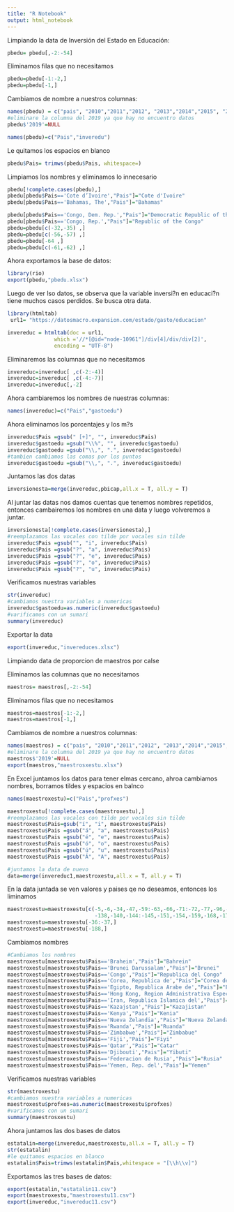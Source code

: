 ---
title: "R Notebook"
output: html_notebook
---
Limpiando la data de Inversión del Estado en Educación:

```{r}
pbedu= pbedu[,-2:-54]

```

Eliminamos filas que no necesitamos
```{r}
pbedu=pbedu[-1:-2,]
pbedu=pbedu[-1,]
```
Cambiamos de nombre a nuestros columnas:
```{r}
names(pbedu) = c("pais", "2010","2011","2012", "2013","2014","2015", "2016","2017","2018", "2019")
#eliminare la columna del 2019 ya que hay no encuentro datos 
pbedu$'2019'=NULL

names(pbedu)=c("Pais","inveredu")
```
Le quitamos los espacios en blanco
```{r}
pbedu$Pais= trimws(pbedu$Pais, whitespace=)

```
Limpiamos los nombres y eliminamos lo innecesario
```{r}
pbedu[!complete.cases(pbedu),]
pbedu[pbedu$Pais=='Cote d’Ivoire',"Pais"]="Cote d'Ivoire"
pbedu[pbedu$Pais=='Bahamas, The',"Pais"]="Bahamas"

pbedu[pbedu$Pais=='Congo, Dem. Rep.',"Pais"]="Democratic Republic of the Congo"
pbedu[pbedu$Pais=='Congo, Rep.',"Pais"]="Republic of the Congo"
pbedu=pbedu[c(-32,-35) ,]
pbedu=pbedu[c(-56,-57) ,]
pbedu=pbedu[-64 ,]
pbedu=pbedu[c(-61,-62) ,]
```

Ahora exportamos la base de datos:
```{r}
library(rio)
export(pbedu,"pbedu.xlsx")

```

Luego de ver lso datos, se observa que la variable inversi?n en educaci?n tiene muchos casos perdidos. 
Se busca otra data. 
```{r}
library(htmltab)
 url1= "https://datosmacro.expansion.com/estado/gasto/educacion" 

invereduc = htmltab(doc = url1, 
               which ='//*[@id="node-10961"]/div[4]/div/div[2]',
               encoding = "UTF-8") 
```
Eliminaremos las columnas que no necesitamos 
```{r}
invereduc=invereduc[ ,c(-2:-4)]
invereduc=invereduc[ ,c(-4:-7)]
invereduc=invereduc[,-2]

```
Ahora cambiaremos los nombres de nuestras columnas:
```{r}
names(invereduc)=c("Pais","gastoedu")
```
Ahora eliminamos los porcentajes y los m?s 
```{r}
invereduc$Pais =gsub(" [+]", "", invereduc$Pais)
invereduc$gastoedu =gsub("\\%", "", invereduc$gastoedu)
invereduc$gastoedu =gsub("\\,", ".", invereduc$gastoedu)
#tambien cambiamos las comas por los puntos 
invereduc$gastoedu =gsub("\\,", ".", invereduc$gastoedu)
```
Juntamos las dos datas
```{r}
inversionesta=merge(invereduc,pbicap,all.x = T, all.y = T)

```
Al juntar las datas nos damos cuentas que tenemos nombres repetidos, entonces cambairemos los nombres en una data y luego volveremos a juntar. 
```{r}
inversionesta[!complete.cases(inversionesta),]
#reemplazamos las vocales con tilde por vocales sin tilde
invereduc$Pais =gsub("", "i", invereduc$Pais)
invereduc$Pais =gsub("?", "a", invereduc$Pais)
invereduc$Pais =gsub("?", "e", invereduc$Pais)
invereduc$Pais =gsub("?", "o", invereduc$Pais)
invereduc$Pais =gsub("?", "u", invereduc$Pais)
```

Verificamos nuestras variables 
```{r}
str(invereduc)
#cambiamos nuestra variables a numericas
invereduc$gastoedu=as.numeric(invereduc$gastoedu)
#varificamos con un sumari 
summary(invereduc)
```

Exportar la data 

```{r}

export(invereduc,"invereduces.xlsx")

```
Limpiando data de proporcion de maestros por calse 

Eliminamos las columnas que no necesitamos 

```{r}
maestros= maestros[,-2:-54]

```

Eliminamos filas que no necesitamos
```{r}
maestros=maestros[-1:-2,]
maestros=maestros[-1,]
```
Cambiamos de nombre a nuestros columnas:
```{r}
names(maestros) = c("pais", "2010","2011","2012", "2013","2014","2015", "2016","2017","2018", "2019")
#eliminare la columna del 2019 ya que hay no encuentro datos 
maestros$'2019'=NULL
export(maestros,"maestrosxestu.xlsx")

```
En Excel juntamos los datos para tener elmas cercano, ahroa cambiamos nombres, borramos tildes y espacios en balnco 
```{r}
names(maestroxestu)=c("Pais","profxes")

maestroxestu[!complete.cases(maestroxestu),]
#reemplazamos las vocales con tilde por vocales sin tilde
maestroxestu$Pais=gsub("í", "i", maestroxestu$Pais)
maestroxestu$Pais =gsub("á", "a", maestroxestu$Pais)
maestroxestu$Pais =gsub("é", "e", maestroxestu$Pais)
maestroxestu$Pais =gsub("ó", "o", maestroxestu$Pais)
maestroxestu$Pais =gsub("ú", "u", maestroxestu$Pais)
maestroxestu$Pais =gsub("Á", "A", maestroxestu$Pais)

#juntamos la data de nuevo 
data=merge(invereduc1,maestroxestu,all.x = T, all.y = T)

```
En la data juntada se ven valores y paises qe no deseamos, entonces los liminamos 
```{r}
maestroxestu=maestroxestu[c(-5,-6,-34,-47,-59:-63,-66,-71:-72,-77,-96,-108,-100:-106,-127,-132:-134,-137,
                            -138,-140,-144:-145,-151,-154,-159,-168,-179,-181,-189,-194:-197,-220,-236,-242,-243,-246) ,]
maestroxestu=maestroxestu[-36:-37,]
maestroxestu=maestroxestu[-188,]
```
Cambiamos nombres
```{r}
#Cambiamos los nombres
maestroxestu[maestroxestu$Pais=='Braheim',"Pais"]="Bahrein"
maestroxestu[maestroxestu$Pais=='Brunei Darussalam',"Pais"]="Brunei"
maestroxestu[maestroxestu$Pais=='Congo',"Pais"]="Republica del Congo"
maestroxestu[maestroxestu$Pais=='Corea, Republica de',"Pais"]="Corea del Sur"
maestroxestu[maestroxestu$Pais=='Egipto, Republica Arabe de',"Pais"]="Egipto"
maestroxestu[maestroxestu$Pais=='Hong Kong, Region Administrativa Especial',"Pais"]="Hong Kong"
maestroxestu[maestroxestu$Pais=='Iran, Republica Islamica del',"Pais"]="Iran"
maestroxestu[maestroxestu$Pais=='Kazajstan',"Pais"]="Kazajistan"
maestroxestu[maestroxestu$Pais=='Kenya',"Pais"]="Kenia"
maestroxestu[maestroxestu$Pais=='Nueva Zelandia',"Pais"]="Nueva Zelanda"
maestroxestu[maestroxestu$Pais=='Rwanda',"Pais"]="Ruanda"
maestroxestu[maestroxestu$Pais=='Zimbabwe',"Pais"]="Zimbabue"
maestroxestu[maestroxestu$Pais=='Fiji',"Pais"]="Fiyi"
maestroxestu[maestroxestu$Pais=='Qatar',"Pais"]="Catar"
maestroxestu[maestroxestu$Pais=='Djibouti',"Pais"]="Yibuti"
maestroxestu[maestroxestu$Pais=='Federacion de Rusia',"Pais"]="Rusia"
maestroxestu[maestroxestu$Pais=='Yemen, Rep. del',"Pais"]="Yemen"
```
Verificamos nuestras variables 
```{r}
str(maestroxestu)
#cambiamos nuestra variables a numericas
maestroxestu$profxes=as.numeric(maestroxestu$profxes)
#varificamos con un sumari 
summary(maestrosxestu)

```
Ahora juntamos las dos bases de datos

```{r}
estatalin=merge(invereduc,maestroxestu,all.x = T, all.y = T)
str(estatalin)
#le quitamos espacios en blanco
estatalin$Pais=trimws(estatalin$Pais,whitespace = "[\\h\\v]")
```
Exportamos las tres bases de datos:
```{r}
export(estatalin,"estatalin11.csv")
export(maestroxestu,"maestroxestu11.csv")
export(invereduc,"invereduc11.csv")

```

















